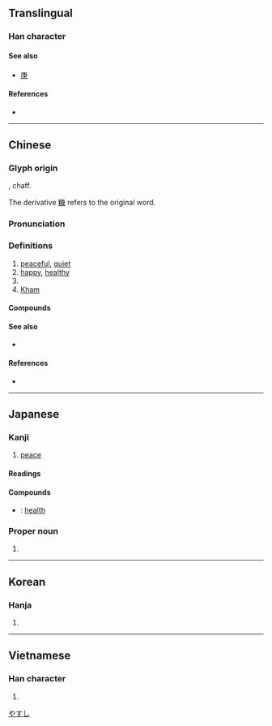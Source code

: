 {{also|隶}}
{{character info/new}}
==Translingual==

===Han character===
{{Han char|rn=53|rad=广|as=08|sn=11|four=00232|canj=ILE|ids=⿸广隶}}

====See also====
* {{l|mul|隶}} [[庚]]

====References====
* {{Han ref|kx=0347.270|dkj=09376|dj=0658.030|hdz=20891.010|uh=5EB7|ud=24247|bh=B164|bd=45412}}

----

==Chinese==
{{zh-forms}}

===Glyph origin===
{{Han etym}}
{{Han compound|庚|米|t1=threshing tools|t2=rice|ls=ic}}, chaff.

The derivative [[糠]] refers to the original word.

===Pronunciation===
{{zh-pron
|m=kāng
|c=hong1
|h=
|mn=khng/khong/qz,twv,xm,zz:khang
|mn_note=khng - vernacular; khong/khang - literary
|w=
|mc=y
|oc=y
|ma=|ma2=
|cat=a,pn
}}

===Definitions===
{{zh-hanzi}}

# [[peaceful]], [[quiet]]
# [[happy]], [[healthy]]
# {{surname|lang=zh}}
# [[Kham]] {{gloss|historical region of Tibet}}

====Compounds====
{{zh-der|保康縣|健康|健康保險|健康教育|健康檢查|健康襪|健康醋|健康食品|周康王|團康|太康|太康體|好康|孫康映雪|安康|安康計畫|富強康樂|小康|小康社會|小康計畫|少康|嵇康|川端康成|平康|平康坊|平康巷|平康里|平直康莊|康乃馨|康健|康回|康定縣|康寧|康居|康年|康康舞|康強|康復|康復醫學|康德|康德主義|康德黎|康有為|康梁|康樂|康樂活動|康泰|康濟|康濟錄|康熙|康熙字典|康爵|康瓠|康白度|康莊|康莊大道|康衢|康阜|康青|康黴素|建康|德川家康|心理健康|成康之治|政躬康泰|杜康|民康物阜|永康|福壽康寧|西康省|速賜康|靖康|靖康之難|靖康要錄|韓康賣藥}}

====See also====
* {{zh-l|安多}}

====References====
* {{thcwdq}}

----

==Japanese==

===Kanji===
{{ja-kanji|grade=4|rs=广08}}

# [[peace]]

====Readings====
{{ja-readings
|goon=こう
|kanon=こう
|kun=やす-い
|nanori=やす
}}

====Compounds====
* {{ja-r|健康|けんこう}}: [[health]]

===Proper noun===
{{ja-pos|proper|やすし}}

# {{given name|male|lang=ja}}

[[Category:Japanese male given names|やすし]]

----

==Korean==

===Hanja===
{{ko-hanja|hangeul=강|rv=gang|mr=kang|y=kang}}

# {{defn|lang=ko|sort=广08}}

----

==Vietnamese==

===Han character===
{{vi-hantu|[[khang]], [[khăng]], [[khương]]|rs=广08}}

# {{defn|lang=vi|sort=广08}}
